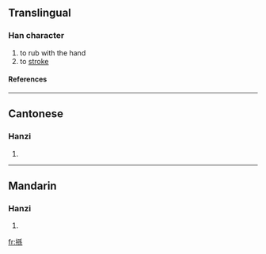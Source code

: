 ==Translingual==
===Han character===
{{Han char|rn=64|rad=手|as=10|sn=13|four=5209<sub>3</sub>|canj=手弓木火 (QNDF)}}
# to rub with the hand
# to [[stroke]]
====References====
{{Han ref|kx=0446.120|dkj=12464|dj=0796.300|hdz=31938.090|uh=640E|ud=25614|bh=DDBB|bd=56763}}
----
==Cantonese==
===Hanzi===
{{yue-hanzi|jyut=|y=syun1}}
# {{defn|Cantonese}}
----
==Mandarin==
===Hanzi===
{{cmn-hanzi|pin=[[sūn]] ([[sun1]])|wg=sun<sup>1</sup>}}
# {{defn|Mandarin}}

[[fr:搎]]